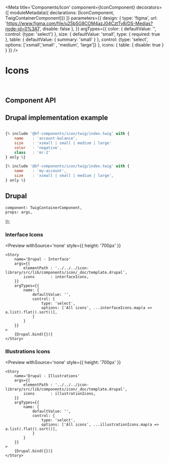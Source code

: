 

<Meta
    title='Components/Icon'
    component={IconComponent}
    decorators={[
        moduleMetadata({ declarations: [IconComponent, TwigContainerComponent]})
    ]}
    parameters={{
        design: {
            type: 'figma',
            url: 'https://www.figma.com/file/u25bSG8COM4azJ04CztTv8/DS-Medias?node-id=0%3A1',
            disable: false
        },
    }}
    argTypes={{
        color: {
            defaultValue: '',
            control: {type: 'select'}
        },
        size: {
            defaultValue: 'small',
            type: { required: true },
            table: { defaultValue: { summary: 'small' } },
            control: {type: 'select', options: ['xsmall','small' , 'medium', 'large']}
        },
        icons: {
            table: { disable: true }
        }
    }}
/>


# Icons

<br/>



## Component API

<Props of={IconComponent} />



## Drupal implementation example

``` jsx

{% include '@bf-components/icon/twig/index.twig' with {
    name    : 'account-balance',
    size    : 'xsmall | small | medium | large'
    color   : 'negative',
    class   : 'mr-2'
} only %}

{% include '@bf-components/icon/twig/index.twig' with {
    name    : 'my-account',
    size    : 'xsmall | small | medium | large',
} only %}

```


## Drupal

    component: TwigContainerComponent,
    props: args,
});


### Interface Icons

<Preview
    withSource='none'
    style={{ height: '700px' }}
>
    <Story
        name='Drupal - Interface'
        args={{
            elementPath : '../../../icon-library/src/lib/components/icon/_doc/template.drupal',
            icons       : interfaceIcons,
        }}
        argTypes={{
            name: {
                defaultValue: '',
                control: {
                    type: 'select',
                    options: ['All icons', ...interfaceIcons.map(a => a.list).flat().sort()],
                }
            }
        }}
    >
        {Drupal.bind({})}
    </Story>
</Preview>


### Illustrations Icons

<Preview
    withSource='none'
    style={{ height: '700px' }}
>
    <Story
        name='Drupal - Illustrations'
        args={{
            elementPath : '../../../icon-library/src/lib/components/icon/_doc/template.drupal',
            icons       : illustrationIcons,
        }}
        argTypes={{
            name: {
                defaultValue: '',
                control: {
                    type: 'select',
                    options: ['All icons', ...illustrationIcons.map(a => a.list).flat().sort()],
                }
            }
        }}
    >
        {Drupal.bind({})}
    </Story>
</Preview>